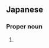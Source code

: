 ==Japanese==
{{ja-kanjitab|あき|ひさ}}

===Proper noun===
{{ja-pos|あきひさ|proper}}

# {{given name|male|lang=ja|sort=あきひさ}}